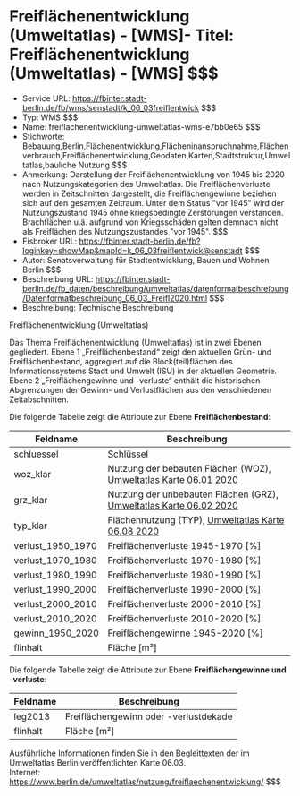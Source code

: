 # Freiflächenentwicklung (Umweltatlas) - [WMS]- Titel: Freiflächenentwicklung (Umweltatlas) - [WMS] $$$
- Service URL: https://fbinter.stadt-berlin.de/fb/wms/senstadt/k_06_03freiflentwick $$$
- Typ: WMS $$$
- Name: freiflachenentwicklung-umweltatlas-wms-e7bb0e65 $$$
- Stichworte: Bebauung,Berlin,Flächenentwicklung,Flächeninanspruchnahme,Flächenverbrauch,Freiflächenentwicklung,Geodaten,Karten,Stadtstruktur,Umweltatlas,bauliche Nutzung $$$
- Anmerkung: Darstellung der Freiflächenentwicklung von 1945 bis 2020 nach Nutzungskategorien des Umweltatlas. Die Freiflächenverluste werden in Zeitschnitten dargestellt, die Freiflächengewinne beziehen sich auf den gesamten Zeitraum. Unter dem Status "vor 1945" wird der Nutzungszustand 1945 ohne kriegsbedingte Zerstörungen verstanden. Brachflächen u.ä. aufgrund von Kriegsschäden gelten demnach nicht als Freiflächen des Nutzungszustandes "vor 1945". $$$
- Fisbroker URL: https://fbinter.stadt-berlin.de/fb?loginkey=showMap&mapId=k_06_03freiflentwick@senstadt $$$
- Autor: Senatsverwaltung für Stadtentwicklung, Bauen und Wohnen Berlin $$$
- Beschreibung URL: https://fbinter.stadt-berlin.de/fb_daten/beschreibung/umweltatlas/datenformatbeschreibung/Datenformatbeschreibung_06_03_Freifl2020.html $$$
- Beschreibung: Technische Beschreibung 

Freiflächenentwicklung (Umweltatlas)

Das Thema Freiflächenentwicklung (Umweltatlas) ist in zwei Ebenen gegliedert. Ebene 1 „Freiflächenbestand“ zeigt den aktuellen Grün- und Freiflächenbestand, aggregiert auf die Block(teil)flächen des Informationssystems Stadt und Umwelt (ISU) in der aktuellen Geometrie. Ebene 2 „Freiflächengewinne und -verluste“ enthält die historischen Abgrenzungen der Gewinn- und Verlustflächen aus den verschiedenen Zeitabschnitten.

 Die folgende Tabelle zeigt die Attribute zur Ebene **Freiflächenbestand**:

| **Feldname**        | **Beschreibung**                                                                                                                                                                               |
| ------------------- | ---------------------------------------------------------------------------------------------------------------------------------------------------------------------------------------------- |
| schluessel          | Schlüssel                                                                                                                                                                                      |
| woz\_klar           | Nutzung der bebauten Flächen (WOZ), [Umweltatlas Karte 06.01 2020](https://www.berlin.de/umweltatlas/nutzung/flaechennutzung/2020/karten/artikel.1175279.php "Umweltatlas Karte 06.01 2020")   |
| grz\_klar           | Nutzung der unbebauten Flächen (GRZ), [Umweltatlas Karte 06.02 2020](https://www.berlin.de/umweltatlas/nutzung/flaechennutzung/2020/karten/artikel.1175290.php "Umweltatlas Karte 06.02 2020") |
| typ\_klar           | Flächennutzung (TYP), [Umweltatlas Karte 06.08 2020](https://www.berlin.de/umweltatlas/nutzung/stadtstruktur/2020/karten/artikel.1175314.php "Umweltatlas Karte 06.08 2020")                   |
| verlust\_1950\_1970 | Freiflächenverluste 1945-1970 \[%\]                                                                                                                                                            |
| verlust\_1970\_1980 | Freiflächenverluste 1970-1980 \[%\]                                                                                                                                                            |
| verlust\_1980\_1990 | Freiflächenverluste 1980-1990 \[%\]                                                                                                                                                            |
| verlust\_1990\_2000 | Freiflächenverluste 1990-2000 \[%\]                                                                                                                                                            |
| verlust\_2000\_2010 | Freiflächenverluste 2000-2010 \[%\]                                                                                                                                                            |
| verlust\_2010\_2020 | Freiflächenverluste 2010-2020 \[%\]                                                                                                                                                            |
| gewinn\_1950\_2020  | Freiflächengewinne 1945-2020 \[%\]                                                                                                                                                             |
| flinhalt            | Fläche \[m²\]                                                                                                                                                                                  |

 Die folgende Tabelle zeigt die Attribute zur Ebene **Freiflächengewinne und -verluste**:

| **Feldname** | **Beschreibung**                      |
| ------------ | ------------------------------------- |
| leg2013      | Freiflächengewinn oder -verlustdekade |
| flinhalt     | Fläche \[m²\]                         |

Ausführliche Informationen finden Sie in den Begleittexten der im Umweltatlas Berlin veröffentlichten Karte 06.03.  
Internet: https://www.berlin.de/umweltatlas/nutzung/freiflaechenentwicklung/ $$$
